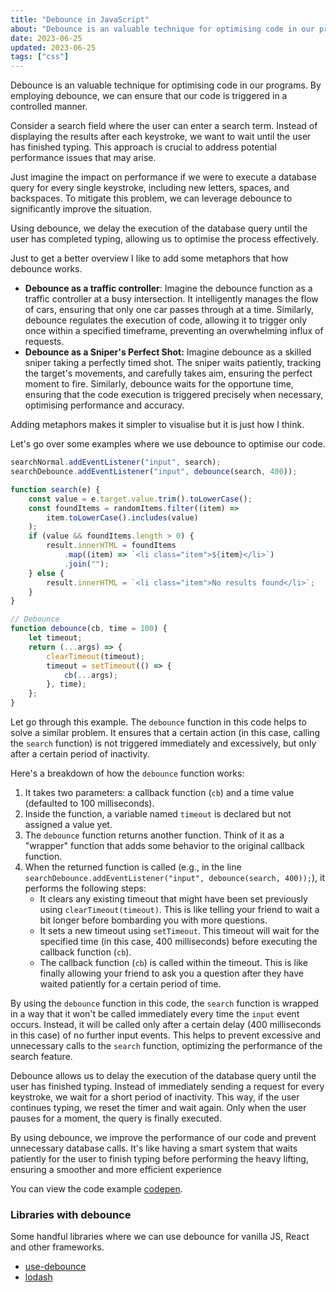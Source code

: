 ```yaml
---
title: "Debounce in JavaScript"
about: "Debounce is an valuable technique for optimising code in our programs. By employing debounce, we can ensure that our code is triggered in a controlled manner."
date: 2023-06-25
updated: 2023-06-25
tags: ["css"]
---
```


Debounce is an valuable technique for optimising code in our programs.
By employing debounce, we can ensure that our code is triggered in a controlled manner.

Consider a search field where the user can enter a search term.
Instead of displaying the results after each keystroke, we want to wait until the user has finished typing.
This approach is crucial to address potential performance issues that may arise.

Just imagine the impact on performance if we were to execute a database query for every single keystroke, including new letters, spaces, and backspaces. To mitigate this problem, we can leverage debounce to significantly improve the situation.

Using debounce, we delay the execution of the database query until the user has completed typing, allowing us to optimise the process effectively.

Just to get a better overview I like to add some metaphors that how debounce works.

- **Debounce as a traffic controller**: Imagine the debounce function as a traffic controller at a busy intersection.
  It intelligently manages the flow of cars, ensuring that only one car passes through at a time.
  Similarly, debounce regulates the execution of code, allowing it to trigger only once within a specified timeframe, preventing an overwhelming influx of requests.
- **Debounce as a Sniper's Perfect Shot:** Imagine debounce as a skilled sniper taking a perfectly timed shot.
  The sniper waits patiently, tracking the target's movements, and carefully takes aim, ensuring the perfect moment to fire.
  Similarly, debounce waits for the opportune time, ensuring that the code execution is triggered precisely when necessary, optimising performance and accuracy.

Adding metaphors makes it simpler to visualise but it is just how I think.

Let's go over some examples where we use debounce to optimise our code.

```js
searchNormal.addEventListener("input", search);
searchDebounce.addEventListener("input", debounce(search, 400));

function search(e) {
	const value = e.target.value.trim().toLowerCase();
	const foundItems = randomItems.filter((item) =>
		item.toLowerCase().includes(value)
	);
	if (value && foundItems.length > 0) {
		result.innerHTML = foundItems
			.map((item) => `<li class="item">${item}</li>`)
			.join("");
	} else {
		result.innerHTML = `<li class="item">No results found</li>`;
	}
}

// Debounce
function debounce(cb, time = 100) {
	let timeout;
	return (...args) => {
		clearTimeout(timeout);
		timeout = setTimeout(() => {
			cb(...args);
		}, time);
	};
}
```

Let go through this example.
The `debounce` function in this code helps to solve a similar problem.
It ensures that a certain action (in this case, calling the `search` function) is not triggered immediately and excessively, but only after a certain period of inactivity.

Here's a breakdown of how the `debounce` function works:

1. It takes two parameters: a callback function (`cb`) and a time value (defaulted to 100 milliseconds).
2. Inside the function, a variable named `timeout` is declared but not assigned a value yet.
3. The `debounce` function returns another function. Think of it as a "wrapper" function that adds some behavior to the original callback function.
4. When the returned function is called (e.g., in the line `searchDebounce.addEventListener("input", debounce(search, 400));`), it performs the following steps:
   - It clears any existing timeout that might have been set previously using `clearTimeout(timeout)`. This is like telling your friend to wait a bit longer before bombarding you with more questions.
   - It sets a new timeout using `setTimeout`. This timeout will wait for the specified time (in this case, 400 milliseconds) before executing the callback function (`cb`).
   - The callback function (`cb`) is called within the timeout. This is like finally allowing your friend to ask you a question after they have waited patiently for a certain period of time.

By using the `debounce` function in this code, the `search` function is wrapped in a way that it won't be called immediately every time the `input` event occurs. Instead, it will be called only after a certain delay (400 milliseconds in this case) of no further input events.
This helps to prevent excessive and unnecessary calls to the `search` function, optimizing the performance of the search feature.

Debounce allows us to delay the execution of the database query until the user has finished typing.
Instead of immediately sending a request for every keystroke, we wait for a short period of inactivity.
This way, if the user continues typing, we reset the timer and wait again.
Only when the user pauses for a moment, the query is finally executed.

By using debounce, we improve the performance of our code and prevent unnecessary database calls.
It's like having a smart system that waits patiently for the user to finish typing before performing the heavy lifting, ensuring a smoother and more efficient experience

You can view the code example [codepen](https://codepen.io/legionista1994/pen/eYQZQMg).

### Libraries with debounce

Some handful libraries where we can use debounce for vanilla JS, React and other frameworks.

- [use-debounce](https://www.npmjs.com/package/use-debounce)
- [lodash](https://lodash.com/docs/#debounce)
